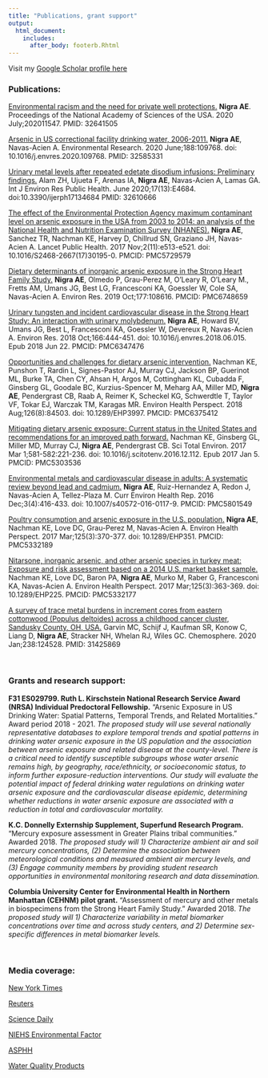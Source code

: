 ```yaml
---
title: "Publications, grant support"
output:
  html_document:
    includes:
      after_body: footerb.Rhtml
---
```

Visit my [Google Scholar profile here](https://scholar.google.com/citations?user=7h7BTIXehlsC&hl=en&oi=ao)
<br>

### Publications:
[Environmental racism and the need for private well protections.](https://www.ncbi.nlm.nih.gov/pubmed/32641505)
**Nigra AE**. Proceedings of the National Academy of Sciences of the USA. 2020 July;202011547.
PMID: 32641505

[Arsenic in US correctional facility drinking water, 2006-2011.](https://www.ncbi.nlm.nih.gov/pubmed/32585331)
**Nigra AE**, Navas-Acien A. Environmental Research. 2020 June;188:109768. doi: 10.1016/j.envres.2020.109768.
PMID: 32585331

[Urinary metal levels after repeated edetate disodium infusions: Preliminary findings.](https://www.ncbi.nlm.nih.gov/pubmed/32610666)
Alam ZH, Ujueta F, Arenas IA, **Nigra AE**, Navas-Acien A, Lamas GA.
Int J Environ Res Public Health. June 2020;17(13):E4684. doi:10.3390/ijerph17134684
PMID: 32610666

[The effect of the Environmental Protection Agency maximum contaminant level on arsenic exposure in the USA from 2003 to 2014: an analysis of the National Health and Nutrition Examination Survey (NHANES).](https://www.ncbi.nlm.nih.gov/pubmed/29250608)
**Nigra AE**, Sanchez TR, Nachman KE, Harvey D, Chillrud SN, Graziano JH, Navas-Acien A.
Lancet Public Health. 2017 Nov;2(11):e513-e521. doi: 10.1016/S2468-2667(17)30195-0.
PMCID: PMC5729579

[Dietary determinants of inorganic arsenic exposure in the Strong Heart Family Study.](https://www.ncbi.nlm.nih.gov/pubmed/31442790)
**Nigra AE**, Olmedo P, Grau-Perez M, O'Leary R, O'Leary M., Fretts AM, Umans JG, Best LG, Francesconi KA, Goessler W, Cole SA, Navas-Acien A. Environ Res. 2019 Oct;177:108616.
PMCID: PMC6748659

[Urinary tungsten and incident cardiovascular disease in the Strong Heart Study: An interaction with urinary molybdenum.](https://www.ncbi.nlm.nih.gov/pubmed/29940477)
**Nigra AE**, Howard BV, Umans JG, Best L, Francesconi KA, Goessler W, Devereux R, Navas-Acien A.
Environ Res. 2018 Oct;166:444-451. doi: 10.1016/j.envres.2018.06.015. Epub 2018 Jun 22.
PMCID: PMC6347476

[Opportunities and challenges for dietary arsenic intervention.](https://www.ncbi.nlm.nih.gov/pubmed/30235424)
Nachman KE, Punshon T, Rardin L, Signes-Pastor AJ, Murray CJ, Jackson BP, Guerinot ML, Burke TA, Chen CY, Ahsan H, Argos M, Cottingham KL, Cubadda F, Ginsberg GL, Goodale BC, Kurzius-Spencer M, Meharg AA, Miller MD, **Nigra AE**, Pendergrast CB, Raab A, Reimer K, Scheckel KG, Schwerdtle T, Taylor VF, Tokar EJ, Warczak TM, Karagas MR.
Environ Health Perspect. 2018 Aug;126(8):84503. doi: 10.1289/EHP3997.
PMCID: PMC6375412

[Mitigating dietary arsenic exposure: Current status in the United States and recommendations for an improved path forward.](https://www.ncbi.nlm.nih.gov/pubmed/28065543)
Nachman KE, Ginsberg GL, Miller MD, Murray CJ, **Nigra AE**, Pendergrast CB.
Sci Total Environ. 2017 Mar 1;581-582:221-236. doi: 10.1016/j.scitotenv.2016.12.112. Epub 2017 Jan 5.
PMCID: PMC5303536

[Environmental metals and cardiovascular disease in adults: A systematic review beyond lead and cadmium.](https://www.ncbi.nlm.nih.gov/pubmed/27783356)
**Nigra AE**, Ruiz-Hernandez A, Redon J, Navas-Acien A, Tellez-Plaza M.
Curr Environ Health Rep. 2016 Dec;3(4):416-433. doi: 10.1007/s40572-016-0117-9.
PMCID: PMC5801549

[Poultry consumption and arsenic exposure in the U.S. population.](https://www.ncbi.nlm.nih.gov/pubmed/27735790)
**Nigra AE**, Nachman KE, Love DC, Grau-Perez M, Navas-Acien A.
Environ Health Perspect. 2017 Mar;125(3):370-377. doi: 10.1289/EHP351.
PMCID: PMC5332189

[Nitarsone, inorganic arsenic, and other arsenic species in turkey meat: Exposure and risk assessment based on a 2014 U.S. market basket sample.](https://www.ncbi.nlm.nih.gov/pubmed/27735789)
Nachman KE, Love DC, Baron PA, **Nigra AE**, Murko M, Raber G, Francesconi KA, Navas-Acien A.
Environ Health Perspect. 2017 Mar;125(3):363-369. doi: 10.1289/EHP225. 
PMCID: PMC5332177

[A survey of trace metal burdens in increment cores from eastern cottonwood (Populus deltoides) across a childhood cancer cluster, Sandusky County, OH, USA.](https://www.ncbi.nlm.nih.gov/pubmed/31425869)
Garvin MC, Schijf J, Kaufman SR, Konow C, Liang D, **Nigra AE**, Stracker NH, Whelan RJ, Wiles GC. Chemosphere. 2020 Jan;238:124528.
PMID: 31425869


<br>

### Grants and research support:
**F31 ES029799. Ruth L. Kirschstein National Research Service Award (NRSA) Individual Predoctoral Fellowship.** "Arsenic Exposure in US Drinking Water: Spatial Patterns, Temporal Trends, and Related Mortalities." Award period 2018 - 2021.
*The proposed study will use several nationally representative databases to explore temporal trends and spatial patterns in drinking water arsenic exposure in the US population and the association between arsenic exposure and related disease at the county-level. There is a critical need to identify susceptible subgroups whose water arsenic remains high, by geography, race/ethnicity, or socioeconomic status, to inform further exposure-reduction interventions. Our study will evaluate the potential impact of federal drinking water regulations on drinking water arsenic exposure and the cardiovascular disease epidemic, determining whether reductions in water arsenic exposure are associated with a reduction in total and cardiovascular mortality.*

**K.C. Donnelly Externship Supplement, Superfund Research Program.** "Mercury exposure assessment in Greater Plains tribal communities." Awarded 2018.
*The proposed study will 1) Characterize ambient air and soil mercury concentrations, (2) Determine the association between meteorological conditions and measured ambient air mercury levels, and (3) Engage community members by providing student research opportunities in environmental monitoring research and data dissemination.*

**Columbia University Center for Environmental Health in Northern Manhattan (CEHNM) pilot grant.** "Assessment of mercury and other metals in biospecimens from the Strong Heart Family Study." Awarded 2018.
*The proposed study will 1) Characterize variability in metal biomarker concentrations over time and across study centers, and 2) Determine sex-specific differences in metal biomarker levels.* 

<br>

### Media coverage:
[New York Times](https://www.nytimes.com/2017/10/24/well/live/arsenic-reductions-in-drinking-water-tied-to-fewer-cancer-deaths.html)

[Reuters](https://www.reuters.com/article/us-arsenic-water-regulations/u-s-drinking-water-regulations-tied-to-reduced-arsenic-exposure-idUSKBN1DO2KH)

[Science Daily](https://www.sciencedaily.com/releases/2017/10/171023180516.htm)

[NIEHS Environmental Factor](https://factor.niehs.nih.gov/2017/11/papers/arsenic/index.htm)

[ASPHH](https://www.aspph.org/columbia-study-found-arsenic-exposure-in-u-s-public-drinking-water-declined-following-new-epa-regulations/)

[Water Quality Products](https://www.wqpmag.com/arsenic/study-investigates-arsenic-southwestern-correctional-facilities-drinking-water)

